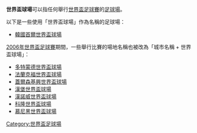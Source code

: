 '''世界盃球場'''可以指任何舉行[[世界盃足球賽|世界盃足球賽]]的[[足球場|足球場]]。

以下是一些使用「世界盃球場」作為名稱的足球場：
* [[韓國|韓國]][[首爾世界盃球場|首爾世界盃球場]]

[[2006年世界盃足球賽|2006年世界盃足球賽]]期間，一些舉行比賽的場地名稱也被改為「城市名稱 + 世界盃球場」：
* [[西格納伊度納公園|多特蒙德世界盃球場]]
* [[商業銀行球場|法蘭克福世界盃球場]]
* [[維爾廷斯球場|蓋爾森基興世界盃球場]]
* [[禾克斯公園球場|漢堡世界盃球場]]
* [[AWD球場|漢諾威世界盃球場]]
* [[萊茵能源球場|科隆世界盃球場]]
* [[安聯球場|慕尼黑世界盃球場]]

{{disambig|S|Cat=五字消歧义}}

[[Category:世界盃足球場|Category:世界盃足球場]]